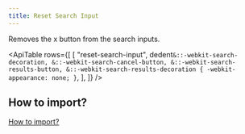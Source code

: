 ```yaml
---
title: Reset Search Input
---
```



Removes the x button from the search inputs.

<ApiTable
    rows={[
        [
            "reset-search-input",
            dedent`
                &::-webkit-search-decoration,
                &::-webkit-search-cancel-button,
                &::-webkit-search-results-button,
                &::-webkit-search-results-decoration {
                    -webkit-appearance: none;
                }
            `,
        ],
    ]}
/>

## How to import?

[How to import?](/#how-to-import)
